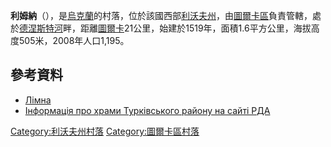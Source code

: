 {{coord|49|15|5|N|22|48|57|E|scale:100000|display=title}}

'''利姆納'''（{{lang-uk|Лімна}}），是[[烏克蘭|烏克蘭]]的村落，位於該國西部[[利沃夫州|利沃夫州]]，由[[圖爾卡區|圖爾卡區]]負責管轄，處於[[德涅斯特河|德涅斯特河]]畔，距離[[圖爾卡|圖爾卡]]21公里，始建於1519年，面積1.6平方公里，海拔高度505米，2008年人口1,195。

==參考資料==
*[https://web.archive.org/web/20131230235356/http://w1.c1.rada.gov.ua/pls/z7502/A005?rdat1=26.12.2013&rf7571=21443 Лімна]
* [http://turka-rda.gov.ua/turkivschyna-turystychna/1284-2/ Інформація про храми Турківського району на сайті РДА]{{Wayback|url=http://turka-rda.gov.ua/turkivschyna-turystychna/1284-2/ |date=20161006031122 }}

{{DEFAULTSORT:Лімна}}
[[Category:利沃夫州村落|Category:利沃夫州村落]]
[[Category:圖爾卡區村落|Category:圖爾卡區村落]]


{{Lviv-geo-stub}}